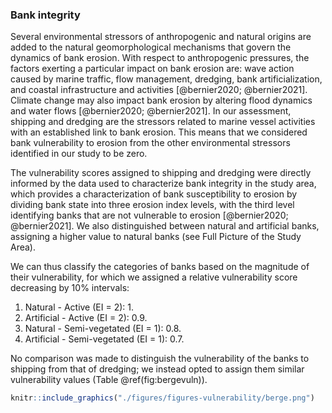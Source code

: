 ### Bank integrity

Several environmental stressors of anthropogenic and natural origins are added to the natural geomorphological mechanisms that govern the dynamics of bank erosion. With respect to anthropogenic pressures, the factors exerting a particular impact on bank erosion are: wave action caused by marine traffic, flow management, dredging, bank artificialization, and coastal infrastructure and activities [@bernier2020; @bernier2021]. Climate change may also impact bank erosion by altering flood dynamics and water flows [@bernier2020; @bernier2021]. In our assessment, shipping and dredging are the stressors related to marine vessel activities with an established link to bank erosion. This means that we considered bank vulnerability to erosion from the other environmental stressors identified in our study to be zero.

The vulnerability scores assigned to shipping and dredging were directly informed by the data used to characterize bank integrity in the study area, which provides a characterization of bank susceptibility to erosion by dividing bank state into three erosion index levels, with the third level identifying banks that are not vulnerable to erosion [@bernier2020; @bernier2021]. We also distinguished between natural and artificial banks, assigning a higher value to natural banks (see Full Picture of the Study Area).

We can thus classify the categories of banks based on the magnitude of their vulnerability, for which we assigned a relative vulnerability score decreasing by 10% intervals:

1. Natural - Active (EI = 2): 1.
2. Artificial - Active (EI = 2): 0.9.
3. Natural - Semi-vegetated (EI = 1): 0.8.
4. Artificial - Semi-vegetated (EI = 1): 0.7.

No comparison was made to distinguish the vulnerability of the banks to shipping from that of dredging; we instead opted to assign them similar vulnerability values (Table \@ref(fig:bergevuln)).

```r
knitr::include_graphics("./figures/figures-vulnerability/berge.png")
```
